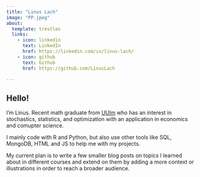 ```yaml
---
title: "Linus Lach"
image: "PP.jpeg"
about:
  template: trestles
  links:
    - icon: linkedin
      text: LinkedIn
      href: https://linkedin.com/in/linus-lach/
    - icon: github
      text: Github
      href: https://github.com/LinusLach

---
```

## Hello!
I'm Linus. Recent math graduate from [UUlm](https://www.uni-ulm.de/en/mawi/mathematics-and-economics/) who has
an interest in stochastics, statistics, and optimization with an application in economics and comupter science.

I mainly code with R and Python, but also use other tools like SQL, MongoDB, HTML and JS to help me with my projects.

My current plan is to write a few smaller blog posts on topics I learned about in different courses and extend on them
by adding a more context or illustrations in order to reach a broader audience.





